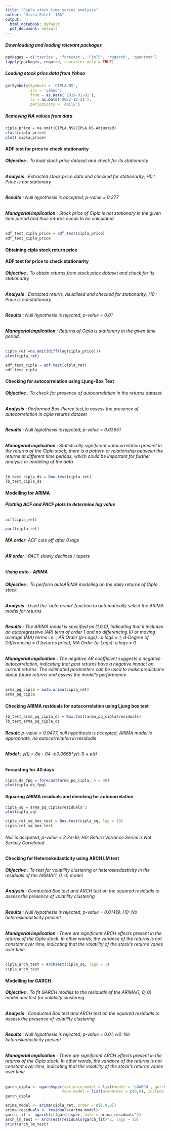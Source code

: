 ---
title: "Cipla stock time series analysis"
author: "Disha Patel- 10A"
output:
  html_notebook: default
  pdf_document: default
---


##### Downloading and loading relevant packages

```{r}
packages = c('tseries', 'forecast', 'FinTS', 'rugarch', 'quantmod')
lapply(packages, require, character.only = TRUE)
```


##### Loading  stock price data from Yahoo

```{r}
getSymbols(Symbols = 'CIPLA.NS', 
           src = 'yahoo', 
           from = as.Date('2019-01-01'), 
           to = as.Date('2022-12-31'),
           periodicity = 'daily')
```


##### Removing NA values from data
```{r}
cipla_price = na.omit(CIPLA.NS$CIPLA.NS.Adjusted)
class(cipla_price)
plot( cipla_price)
```
#### ADF test for price to check stationarity
###### **Objective** : To load stock price dataset and check for its stationarity
###### **Analysis** : Extracted stock price data and checked for stationarity; H0 : Price is not stationary
###### **Results** : Null hypothesis is accepted; p-value = 0.277
###### **Managerial implication** : Stock price of Cipla is not stationary in the given time period and thus returns needs to be calculated
```{r}
adf_test_cipla_price = adf.test(cipla_price)
adf_test_cipla_price
```


#### Obtaining cipla stock return price

#### ADF test for price to check stationarity

###### **Objective** : To obtain returns from stock price dataset and check for its stationarity
###### **Analysis** : Extracted return, visualised and checked for stationarity; H0 : Price is not stationary
###### **Results** : Null hypothesis is rejected; p-value = 0.01
###### **Managerial implication** : Returns of Cipla is stationary in the given time period.

```{r}
cipla_ret =na.omit(diff(log(cipla_price)))
plot(cipla_ret)

```

```{r}
adf_test_cipla = adf.test(cipla_ret)
adf_test_cipla
```


#### Checking for autocorrelation using Ljung-Box Test

###### **Objective** : To check for presence of autocorrelation in the returns dataset.
###### **Analysis** : Performed Box-Pierce test,to assess the presence of autocorrelation in cipla returns dataset
###### **Results** : Null hypothesis is rejected; p-value = 0.03651
###### **Managerial implication** : Statistically significant autocorrelation present in the returns of the Cipla stock, there is a pattern or relationship between the returns at different time periods, which could be important for further analysis or modeling of the data

```{r}
lb_test_cipla_ds = Box.test(cipla_ret)
lb_test_cipla_ds
```

#### Modelling for ARIMA

###### **Plotting ACF and PACF plots to determine lag value**

```{r}
acf(cipla_ret)
```


```{r}
pacf(cipla_ret)
```
###### **MA order**: ACF cuts off after 0 lags
###### **AR order** : PACF slowly declines / tapers


##### Using auto - ARIMA 


###### **Objective** : To perform autoARIMA modeling on the daily returns of Cipla stock
###### **Analysis** : Used the 'auto.arima' function to automatically select the ARIMA model for returns
###### **Results** : The ARIMA model is specified as (1,0,0), indicating that it includes an autoregressive (AR) term of order 1 and no differencing (I) or moving average (MA) terms i.e. ; AR Order (p-Lags) : p lags = 1; d-Degree of Differencing = 0 (returns price); MA Order (q-Lags): q lags = 0
###### **Managerial implication** : The negative AR coefficient suggests a negative autocorrelation, indicating that past returns have a negative impact on current returns. The estimated parameters can be used to make predictions about future returns and assess the model's performance.

```{r}
arma_pq_cipla = auto.arima(cipla_ret) 
arma_pq_cipla
```

#### Checking ARIMA residuals for autocorrelation using Ljung box test

```{r}
lb_test_arma_pq_cipla_ds = Box.test(arma_pq_cipla$residuals)
lb_test_arma_pq_cipla_ds
```
###### **Result**: p-value = 0.9477, null hypothesis is accepted, ARIMA model is appropriate, no autocorrelation in residuals
###### **Model** : y(t) = 8e - 04 -n0.0665*y(t-1) + e(t)

#### Forcasting for 40 days

```{r}
cipla_ds_fpq = forecast(arma_pq_cipla, h = 40)
plot(cipla_ds_fpq)
```
#### Squaring ARIMA residuals and checking for autocorrelation

```{r}
cipla_sq = arma_pq_cipla$residuals^2
plot(cipla_sq)
```

```{r}
cipla_ret_sq_box_test = Box.test(cipla_sq, lag = 10)
cipla_ret_sq_box_test
```
###### Null is accpeted, p-value < 2.2e-16; H0: Return Variance Series is Not Serially Correlated


#### Checking for Heteroskedasticity using ARCH LM test


###### **Objective** :  To test for volatility clustering or heteroskedasticity in the residuals of the ARIMA(1, 0, 0) model
###### **Analysis** : Conducted Box test and ARCH test on the squared residuals to assess the presence of volatility clustering
###### **Results** : Null hypothesis is rejected; p-value = 0.01419; H0: No heteroskedasticity present
###### **Managerial implication** : There are significant ARCH effects present in the returns of the Cipla stock. In other words, the variance of the returns is not constant over time, indicating that the volatility of the stock's returns varies over time.
```{r}
cipla_arch_test = ArchTest(cipla_sq, lags = 1)
cipla_arch_test
```
#### Modelling for GARCH

###### **Objective** :  To fit GARCH models to the residuals of the ARIMA(1, 0, 0) model and test for volatility clustering.
###### **Analysis** : Conducted Box test and ARCH test on the squared residuals to assess the presence of volatility clustering
###### **Results** : Null hypothesis is rejected; p-value = 0.01; H0: No heteroskedasticity present
###### **Managerial implication** : There are significant ARCH effects present in the returns of the Cipla stock. In other words, the variance of the returns is not constant over time, indicating that the volatility of the stock's returns varies over time.

```{r}
garch_cipla <- ugarchspec(variance.model = list(model = 'sGARCH', garchOrder = c(1,1)), 
                         mean.model = list(armaOrder = c(0,0), include.mean = FALSE))
garch_cipla
```


```{r}
arima_model <- arima(cipla_ret, order = c(1,0,0))
arima_residuals <- residuals(arima_model)
garch_fit <- ugarchfit(garch_spec, data = arima_residuals^2)
arch_lm_test <- ArchTest(residuals(garch_fit)^2, lags = 10)
print(arch_lm_test)

```






